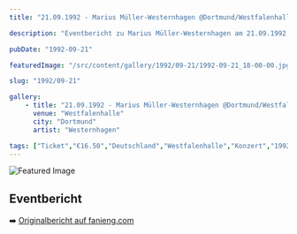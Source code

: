 ```yaml
---
title: "21.09.1992 - Marius Müller-Westernhagen @Dortmund/Westfalenhalle"

description: "Eventbericht zu Marius Müller-Westernhagen am 21.09.1992 in der Westfalenhalle Dortmund."

pubDate: "1992-09-21"

featuredImage: "/src/content/gallery/1992/09-21/1992-09-21_18-00-00.jpg"

slug: "1992/09-21"

gallery:
    - title: "21.09.1992 - Marius Müller-Westernhagen @Dortmund/Westfalenhalle"
      venue: "Westfalenhalle"
      city: "Dortmund"
      artist: "Westernhagen"

tags: ["Ticket","€16.50","Deutschland","Westfalenhalle","Konzert","1992","Dortmund","Westernhagen"]
---
```


![Featured Image](/src/content/gallery/1992/09-21/1992-09-21_18-00-00.jpg)

## Eventbericht

➡️ [Originalbericht auf fanieng.com](https://fanieng.com/1992/09-21/21-09-1992-marius-mueller-westernhagen-dortmund-westfalenhalle/)
